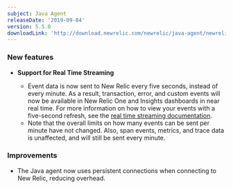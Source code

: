 ```yaml
---
subject: Java Agent
releaseDate: '2019-09-04'
version: 5.5.0
downloadLink: 'http://download.newrelic.com/newrelic/java-agent/newrelic-agent/5.5.0/'
---
```


### New features

* **Support for Real Time Streaming**

  * Event data is now sent to New Relic every five seconds, instead of every minute. As a result, transaction, error, and custom events will now be available in New Relic One and Insights dashboards in near real time. For more information on how to view your events with a five-second refresh, see the [real time streaming documentation](https://docs.newrelic.com/docs/agents/manage-apm-agents/agent-data/real-time-streaming).
  * Note that the overall limits on how many events can be sent per minute have not changed. Also, span events, metrics, and trace data is unaffected, and will still be sent every minute.

### Improvements

* The Java agent now uses persistent connections when connecting to New Relic, reducing overhead.
